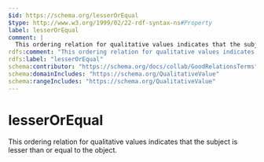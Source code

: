 ```yaml
---
$id: https://schema.org/lesserOrEqual
$type: http://www.w3.org/1999/02/22-rdf-syntax-ns#Property
label: lesserOrEqual
comment: |
  This ordering relation for qualitative values indicates that the subject is lesser than or equal to the object.
rdfs:comment: "This ordering relation for qualitative values indicates that the subject is lesser than or equal to the object."
rdfs:label: "lesserOrEqual"
schema:contributor: "https://schema.org/docs/collab/GoodRelationsTerms"
schema:domainIncludes: "https://schema.org/QualitativeValue"
schema:rangeIncludes: "https://schema.org/QualitativeValue"
---
```


# lesserOrEqual

This ordering relation for qualitative values indicates that the subject is lesser than or equal to the object.

